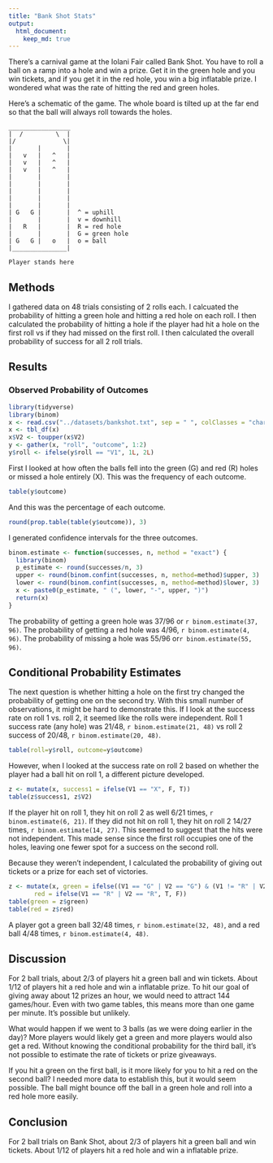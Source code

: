 ```yaml
---
title: "Bank Shot Stats"
output: 
  html_document:
    keep_md: true
---
```


There's a carnival game at the Iolani Fair called Bank Shot. You have to roll a ball on a ramp into a hole and win a prize. Get it in the green hole and you win tickets, and if you get it in the red hole, you win a big inflatable prize. I wondered what was the rate of hitting the red and green holes.

Here's a schematic of the game. The whole board is tilted up at the far end so that the ball will always roll towards the holes.

```
_________________
|  /         \  |
|/             \|
|       |       |
|   v   |   ^   |
|   v   |   ^   |
|   v   |   ^   |
|       |       |
|       |       |
|       |       |
|       |       |
|       |       |
| G   G |       |  ^ = uphill
|       |       |  v = downhill
|   R   |       |  R = red hole
|       |       |  G = green hole
| G   G |   o   |  o = ball
|_______________|

Player stands here
```

## Methods
I gathered data on 48 trials consisting of 2 rolls each. I calcuated the probability of hitting a green hole and hitting a red hole on each roll. I then calculated the probability of hitting a hole if the player had hit a hole on the first roll vs if they had missed on the first roll. I then calculated the overall probability of success for all 2 roll trials.

## Results
### Observed Probability of Outcomes

```r
library(tidyverse)
library(binom)
x <- read.csv("../datasets/bankshot.txt", sep = " ", colClasses = "character", header = F)
x <- tbl_df(x)
x$V2 <- toupper(x$V2)
y <- gather(x, "roll", "outcome", 1:2)
y$roll <- ifelse(y$roll == "V1", 1L, 2L)
```


First I looked at how often the balls fell into the green (G) and red (R) holes or missed a hole entirely (X). This was the frequency of each outcome.

```r
table(y$outcome)
```

And this was the percentage of each outcome.
```r
round(prop.table(table(y$outcome)), 3)
```

I generated confidence intervals for the three outcomes.

```r
binom.estimate <- function(successes, n, method = "exact") {
  library(binom)
  p_estimate <- round(successes/n, 3)
  upper <- round(binom.confint(successes, n, method=method)$upper, 3)
  lower <- round(binom.confint(successes, n, method=method)$lower, 3)
  x <- paste0(p_estimate, " (", lower, "-", upper, ")")
  return(x)
}
```


The probability of getting a green hole was 37/96 or `r binom.estimate(37, 96)`. The probability of getting a red hole was 4/96, `r binom.estimate(4, 96)`. The probability of missing a hole was 55/96 or`r binom.estimate(55, 96)`.

## Conditional Probability Estimates
The next question is whether hitting a hole on the first try changed the probability of getting one on the second try. With this small number of observations, it might be hard to demonstrate this. If I look at the success rate on roll 1 vs. roll 2, it seemed like the rolls were independent. Roll 1 success rate (any hole) was 21/48, `r binom.estimate(21, 48)` vs roll 2 success of 20/48, `r binom.estimate(20, 48)`. 

```r
table(roll=y$roll, outcome=y$outcome)
```

However, when I looked at the success rate on roll 2 based on whether the player had a ball hit on roll 1, a different picture developed. 

```r
z <- mutate(x, success1 = ifelse(V1 == "X", F, T))
table(z$success1, z$V2)
```

If the player hit on roll 1, they hit on roll 2 as well 6/21 times, `r binom.estimate(6, 21)`. If they did not hit on roll 1, they hit on roll 2 14/27 times, `r binom.estimate(14, 27)`. This seemed to suggest that the hits were not independent. This made sense since the first roll occupies one of the holes, leaving one fewer spot for a success on the second roll. 

Because they weren't independent, I calculated the probability of giving out tickets or a prize for each set of victories. 

```r
z <- mutate(x, green = ifelse((V1 == "G" | V2 == "G") & (V1 != "R" | V2 != "R"), T, F),
       red = ifelse(V1 == "R" | V2 == "R", T, F))
table(green = z$green)
table(red = z$red)

```

A player got a green ball 32/48 times, `r binom.estimate(32, 48)`, and a red ball 4/48 times, `r binom.estimate(4, 48)`.

## Discussion
For 2 ball trials, about 2/3 of players hit a green ball and win tickets. About 1/12 of players hit a red hole and win a inflatable prize. To hit our goal of giving away about 12 prizes an hour, we would need to attract 144 games/hour. Even with two game tables, this means more than one game per minute. It's possible but unlikely.

What would happen if we went to 3 balls (as we were doing earlier in the day)? More players would likely get a green and more players would also get a red. Without knowing the conditional probability for the third ball, it's not possible to estimate the rate of tickets or prize giveaways.

If you hit a green on the first ball, is it more likely for you to hit a red on the second ball? I needed more data to establish this, but it would seem possible. The ball might bounce off the ball in a green hole and roll into a red hole more easily. 

## Conclusion
For 2 ball trials on Bank Shot, about 2/3 of players hit a green ball and win tickets. About 1/12 of players hit a red hole and win a inflatable prize.